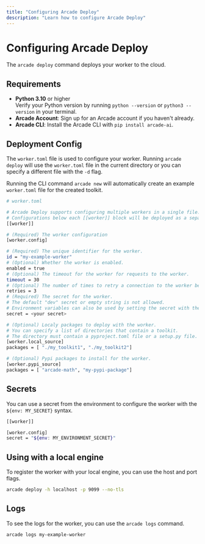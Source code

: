 ```yaml
---
title: "Configuring Arcade Deploy"
description: "Learn how to configure Arcade Deploy"
---
```



# Configuring Arcade Deploy

The `arcade deploy` command deploys your worker to the cloud.

## Requirements

- **Python 3.10** or higher <br/> Verify your Python version by running `python --version` or `python3 --version` in your terminal.
- **Arcade Account**: Sign up for an <SignupLink linkLocation="docs:custom-tools">Arcade account</SignupLink> if you haven't already.
- **Arcade CLI**: Install the Arcade CLI with `pip install arcade-ai`.

## Deployment Config

The `worker.toml` file is used to configure your worker. Running `arcade deploy` will use the `worker.toml` file in the current directory or you can
specify a different file with the `-d` flag.

Running the CLI command `arcade new` will automatically create an example `worker.toml` file for the created toolkit.

```bash
# worker.toml

# Arcade Deploy supports configuring multiple workers in a single file.
# Configurations below each [[worker]] block will be deployed as a separate worker.
[[worker]]

# (Required) The worker configuration
[worker.config]

# (Required) The unique identifier for the worker.
id = "my-example-worker"
# (Optional) Whether the worker is enabled.
enabled = true
# (Optional) The timeout for the worker for requests to the worker.
timeout = 30
# (Optional) The number of times to retry a connection to the worker before giving up.
retries = 3
# (Required) The secret for the worker.
# The default "dev" secret or empty string is not allowed.
# Environment variables can also be used by setting the secret with the format "${env:YOUR_VARIABLE_NAME}"
secret = <your secret>

# (Optional) Localy packages to deploy with the worker.
# You can specify a list of directories that contain a toolkit.
# The directory must contain a pyproject.toml file or a setup.py file.
[worker.local_source]
packages = [ "./my_toolkit1", "./my_toolkit2"]

# (Optional) Pypi packages to install for the worker.
[worker.pypi_source]
packages = [ "arcade-math", "my-pypi-package"]
```

## Secrets

You can use a secret from the environment to configure the worker with the `${env: MY_SECRET}` syntax.

```bash
[[worker]]

[worker.config]
secret = "${env: MY_ENVIRONMENT_SECRET}"
```

## Using with a local engine

To register the worker with your local engine, you can use the host and port flags.

```bash
arcade deploy -h localhost -p 9099 --no-tls
```

## Logs

To see the logs for the worker, you can use the `arcade logs` command.

```bash
arcade logs my-example-worker
```
